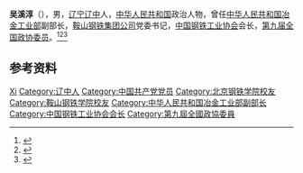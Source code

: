 '''吴溪淳'''（{{bd|1935年|5月13日|}}），男，[[辽宁|辽宁]][[辽中县|辽中]]人，[[中华人民共和国|中华人民共和国]]政治人物，曾任[[中华人民共和国冶金工业部|中华人民共和国冶金工业部]]副部长，[[鞍山钢铁集团公司|鞍山钢铁集团公司]]党委书记，[[中国钢铁工业协会|中国钢铁工业协会]]会长，[[第九届全国政协委员|第九届全国政协委员]]。<ref>{{cite book|title=中囯人名大辞典·现任党政军领导人物卷|author=廖盖隆等编|year=1990|publisher=上海辞书出版社|location=上海|page=}}</ref><ref>{{Cite book|title=中华人民共和国职官志|author=何虎生, 李耀东, 向常福主编|publisher=中国社会出版社|year=2003|isbn=9787800883934|location=北京|pages=}}</ref><ref>{{Cite web|title=吴溪淳|url=http://www.custeel.com/meet.do?method=meet_detail&from=84&t=8&id=1926|accessdate=2020-12-15|work=中国联合钢铁网|archive-date=2017-02-27|archive-url=https://web.archive.org/web/20170227083714/http://custeel.com/meet.do?method=meet_detail&from=84&t=8&id=1926|dead-url=no}}</ref>

== 参考资料 ==
{{reflist}}

{{中国人物小作品}}

{{Authority control}}
{{DEFAULTSORT:Wu吴}}
[[Category:吴姓|Xi]]
[[Category:辽中人|Category:辽中人]]
[[Category:中国共产党党员|Category:中国共产党党员]]
[[Category:北京钢铁学院校友|Category:北京钢铁学院校友]]
[[Category:鞍山钢铁学院校友|Category:鞍山钢铁学院校友]]
[[Category:中华人民共和国冶金工业部副部长|Category:中华人民共和国冶金工业部副部长]]
[[Category:中国钢铁工业协会会长|Category:中国钢铁工业协会会长]]
[[Category:第九屆全國政協委員|Category:第九屆全國政協委員]]